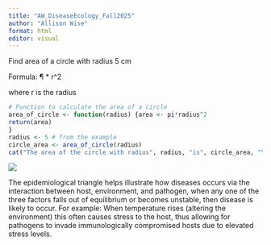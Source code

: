 ```yaml
---
title: "AW_DiseaseEcology_Fall2025"
author: "Allison Wise"
format: html
editor: visual
---
```


Find area of a circle with radius 5 cm

Formula: ¶ \* r\^2

where r is the radius

```r
# Function to calculate the area of a circle
area_of_circle <- function(radius) {area <- pi*radius^2
return(area)
}
radius <- 5 # from the example
circle_area <- area_of_circle(radius)
cat("The area of the circle with radius", radius, "is", circle_area, "\n")
```

![](Screen Shot 2025-08-25 at 8.58.26 AM.png)

The epidemiological triangle helps illustrate how diseases occurs via the interaction between host, environment, and pathogen, when any one of the three factors falls out of equilibrium or becomes unstable, then disease is likely to occur. For example: When temperature rises (altering the environment) this often causes stress to the host, thus allowing for pathogens to invade immunologically compromised hosts due to elevated stress levels.
